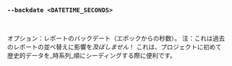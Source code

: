 ### `--backdate <DATETIME_SECONDS>`

<br />

オプション：レポートのバックデート（エポックからの秒数）。
注：これは過去のレポートの並べ替えに影響を*及ぼしません*！
これは、プロジェクトに初めて歴史的データを_時系列_順にシーディングする際に便利です。